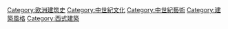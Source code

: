 {{Commonscat|Medieval architecture}}

[[Category:欧洲建筑史|Category:欧洲建筑史]]
[[Category:中世紀文化|Category:中世紀文化]]
[[Category:中世紀藝術|Category:中世紀藝術]]
[[Category:建築風格|Category:建築風格]]
[[Category:西式建築|Category:西式建築]]